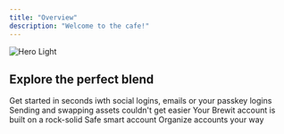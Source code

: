 ```yaml
---
title: "Overview"
description: "Welcome to the cafe!"
---
```


<img
  src="/images/hero.png"
  alt="Hero Light"
/>

## Explore the perfect blend

<CardGroup cols="2">
  <Card title="One-click Onboarding" icon="hand-pointer" iconType="duotone" href="/app/onboarding">
    Get started in seconds iwth social logins, emails or your passkey logins
  </Card>
  <Card title="Swift Transactions" icon="arrow-right-arrow-left" iconType="duotone" href="/app/transactions">
    Sending and swapping assets couldn't get easier
  </Card>
  <Card title="Built In Security" icon="shield-check" iconType="duotone" href="/app/security">
    Your Brewit account is built on a rock-solid Safe smart account
  </Card>
  <Card title="Smart Accounts Management" icon="user-group" iconType="duotone" href="/app/accounts">
    Organize accounts your way
  </Card>
</CardGroup>
